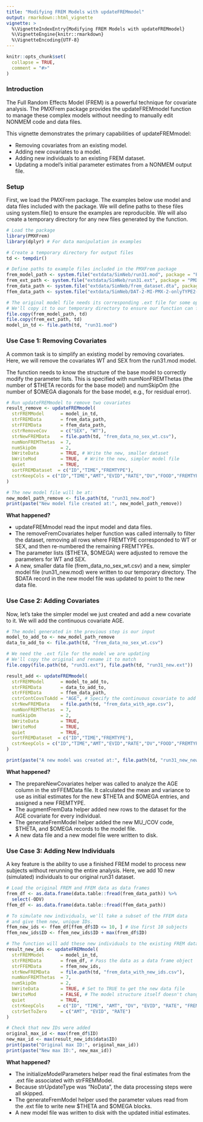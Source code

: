 ```yaml
---
title: "Modifying FREM Models with updateFREMmodel"
output: rmarkdown::html_vignette
vignette: >
  %\VignetteIndexEntry{Modifying FREM Models with updateFREMmodel}
  %\VignetteEngine{knitr::rmarkdown}
  %\VignetteEncoding{UTF-8}
---
```


```r
knitr::opts_chunk$set(
  collapse = TRUE,
  comment = "#>"
)
```

### **Introduction**

The Full Random Effects Model (FREM) is a powerful technique for covariate analysis. The PMXFrem package provides the updateFREMmodel function to manage these complex models without needing to manually edit NONMEM code and data files.

This vignette demonstrates the primary capabilities of updateFREMmodel:

* Removing covariates from an existing model.  
* Adding new covariates to a model.  
* Adding new individuals to an existing FREM dataset.  
* Updating a model's initial parameter estimates from a NONMEM output file.

### **Setup**

First, we load the PMXFrem package. The examples below use model and data files included with the package. We will define paths to these files using system.file() to ensure the examples are reproducible. We will also create a temporary directory for any new files generated by the function.

```r
# Load the package
library(PMXFrem)
library(dplyr) # For data manipulation in examples

# Create a temporary directory for output files
td <- tempdir()

# Define paths to example files included in the PMXFrem package
frem_model_path <- system.file("extdata/SimNeb/run31.mod", package = "PMXFrem")
frem_ext_path <- system.file("extdata/SimNeb/run31.ext", package = "PMXFrem")
frem_data_path <- system.file("extdata/SimNeb/frem_dataset.dta", package = "PMXFrem")
ffem_data_path <- system.file("extdata/SimNeb/DAT-2-MI-PMX-2-onlyTYPE2-new.csv", package = "PMXFrem")

# The original model file needs its corresponding .ext file for some operations
# We'll copy it to our temporary directory to ensure our function can find it
file.copy(frem_model_path, td)
file.copy(frem_ext_path, td)
model_in_td <- file.path(td, "run31.mod")

```

### **Use Case 1: Removing Covariates**

A common task is to simplify an existing model by removing covariates. Here, we will remove the covariates WT and SEX from the run31.mod model.

The function needs to know the structure of the base model to correctly modify the parameter lists. This is specified with numNonFREMThetas (the number of $THETA records for the base model) and numSkipOm (the number of $OMEGA diagonals for the base model, e.g., for residual error).

```r
# Run updateFREMmodel to remove two covariates
result_remove <- updateFREMmodel(
  strFREMModel      = model_in_td,
  strFREMData       = frem_data_path,
  strFFEMData       = ffem_data_path,
  cstrRemoveCov     = c("SEX", "WT"),
  strNewFREMData    = file.path(td, "frem_data_no_sex_wt.csv"),
  numNonFREMThetas  = 7,
  numSkipOm         = 2,
  bWriteData        = TRUE, # Write the new, smaller dataset
  bWriteMod         = TRUE,  # Write the new, simpler model file
  quiet             = TRUE,
  sortFREMDataset  = c("ID","TIME","FREMTYPE"),
  cstrKeepCols = c("ID","TIME","AMT","EVID","RATE","DV","FOOD","FREMTYPE")
)

# The new model file will be at:
new_model_path_remove <- file.path(td, "run31_new.mod")
print(paste("New model file created at:", new_model_path_remove))

```

**What happened?**

* updateFREMmodel read the input model and data files.  
* The removeFremCovariates helper function was called internally to filter the dataset, removing all rows where FREMTYPE corresponded to WT or SEX, and then re-numbered the remaining FREMTYPEs.  
* The parameter lists ($THETA, $OMEGA) were adjusted to remove the parameters for WT and SEX.  
* A new, smaller data file (frem\_data\_no\_sex\_wt.csv) and a new, simpler model file (run31\_new.mod) were written to our temporary directory. The $DATA record in the new model file was updated to point to the new data file.

### **Use Case 2: Adding Covariates**

Now, let's take the simpler model we just created and add a new covariate to it. We will add the continuous covariate AGE.

```r
# The model generated in the previous step is our input
model_to_add_to <- new_model_path_remove
data_to_add_to <- file.path(td, "frem_data_no_sex_wt.csv")

# We need the .ext file for the model we are updating
# We'll copy the original and rename it to match
file.copy(file.path(td, "run31.ext"), file.path(td, "run31_new.ext"))

result_add <- updateFREMmodel(
  strFREMModel      = model_to_add_to,
  strFREMData       = data_to_add_to,
  strFFEMData       = ffem_data_path,
  cstrContCovsToAdd = "AGE", # Specify the continuous covariate to add
  strNewFREMData    = file.path(td, "frem_data_with_age.csv"),
  numNonFREMThetas  = 7,
  numSkipOm         = 2,
  bWriteData        = TRUE,
  bWriteMod         = TRUE,
  quiet             = TRUE,
  sortFREMDataset  = c("ID","TIME","FREMTYPE"),
  cstrKeepCols = c("ID","TIME","AMT","EVID","RATE","DV","FOOD","FREMTYPE")
)

print(paste("A new model was created at:", file.path(td, "run31_new_new.mod")))

```

**What happened?**

* The prepareNewCovariates helper was called to analyze the AGE column in the strFFEMData file. It calculated the mean and variance to use as initial estimates for the new $THETA and $OMEGA entries, and assigned a new FREMTYPE.  
* The augmentFremData helper added new rows to the dataset for the AGE covariate for every individual.  
* The generateFremModel helper added the new MU\_/COV code, $THETA, and $OMEGA records to the model file.  
* A new data file and a new model file were written to disk.

### **Use Case 3: Adding New Individuals**

A key feature is the ability to use a finished FREM model to process new subjects without rerunning the entire analysis. Here, we add 10 new (simulated) individuals to our original run31 dataset.

```r
# Load the original FREM and FFEM data as data frames
frem_df <- as.data.frame(data.table::fread(frem_data_path)) %>% 
  select(-ODV)
ffem_df <- as.data.frame(data.table::fread(ffem_data_path)) 

# To simulate new individuals, we'll take a subset of the FFEM data
# and give them new, unique IDs.
ffem_new_ids <- ffem_df[ffem_df$ID <= 10, ] # Use first 10 subjects
ffem_new_ids$ID <- ffem_new_ids$ID + max(frem_df$ID)

# The function will add these new individuals to the existing FREM data
result_new_ids <- updateFREMmodel(
  strFREMModel      = model_in_td,
  strFREMData       = frem_df, # Pass the data as a data frame object
  strFFEMData       = ffem_new_ids,
  strNewFREMData    = file.path(td, "frem_data_with_new_ids.csv"),
  numNonFREMThetas  = 7,
  numSkipOm         = 2,
  bWriteData        = TRUE, # Set to TRUE to get the new data file
  bWriteMod         = FALSE, # The model structure itself doesn't change
  quiet             = TRUE,
  cstrKeepCols     = c("ID", "TIME", "AMT", "DV", "EVID", "RATE", "FREMTYPE"),
  cstrSetToZero     = c("AMT", "EVID", "RATE")
)

# Check that new IDs were added
original_max_id <- max(frem_df$ID)
new_max_id <- max(result_new_ids$data$ID)
print(paste("Original max ID:", original_max_id))
print(paste("New max ID:", new_max_id))

```

**What happened?**

* The initializeModelParameters helper read the final estimates from the .ext file associated with strFREMModel.  
* Because strUpdateType was "NoData", the data processing steps were all skipped.  
* The generateFremModel helper used the parameter values read from the .ext file to write new $THETA and $OMEGA blocks.  
* A new model file was written to disk with the updated initial estimates.



